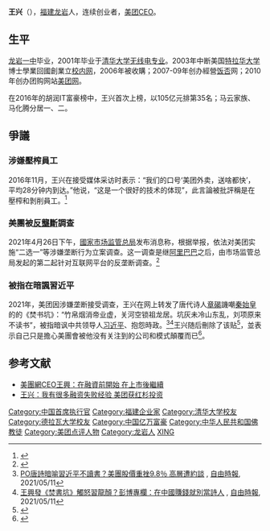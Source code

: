 {{Otheruses|王興|other=同名或類似名的其它條目描述}}
{{expand|time=2017-12-05T05:56:07+00:00}}
'''王兴'''（{{bd|1979年|2月18日||}}），[[福建|福建]][[龙岩市|龙岩]]人，连续创业者，[[美团|美团]]CEO。
{{Infobox person
| 姓名     = 王兴
| 图像     = Wang Xing in 2009.jpg 
| 图像大小 = 
| 别名 =
| 出生日期 = {{Birth date and age|1979|2|18}}
| 出生地   = {{CHN}}[[福建省|福建省]][[龙岩市|龙岩市]]
| 国籍     = {{PRC}}
| 教育程度 = [[学士|学士]]
| 母校     = [[清华大学|清华大学]]
| 职业     = 互联网企业家
| title   = CEO, [[Meituan|Meituan]]
| 机构     = [[美团|美团]]
| networth = US $8.3 billion (February 2020)<ref name="Forbes profile">{{cite web |title=Wang Xing |url=https://www.forbes.com/profile/wang-xing/#2bfed7631686 |website=Forbes |accessdate=4 February 2020 |archive-date=2021-02-22 |archive-url=https://web.archive.org/web/20210222122249/https://www.forbes.com/profile/wang-xing/#2bfed7631686 |dead-url=no }}</ref>
| 政党     = 
| 宗教信仰 = 
| 配偶     = [[郭万怀|郭万怀]]
| 子女     = 
| 父母     = 
| 亲属     = 
}}

==生平==
[[龙岩一中|龙岩一中]]毕业，2001年毕业于[[清华大学|清华大学]][[清華大學電子工程系|无线电专业]]。2003年中断美国[[特拉华大学|特拉华大学]]博士學業回國創業立[[校内网|校内网]]，2006年被收購；2007-09年创办經營[[饭否|饭否]]网；2010年创办团购网站[[美团网|美团网]]。

在2016年的胡润IT富豪榜中，王兴首次上榜，以105亿元排第35名；马云家族、马化腾分居一、二。
==爭議==
===涉嫌壓榨員工===
2016年11月，王兴在接受媒体采访时表示：“我们的口号‘美团外卖，送啥都快’，平均28分钟内到达。”他说，“这是一个很好的技术的体现”，此言論被批評稱是在壓榨和剝削員工。<ref>{{Cite web|title=美团被指对配送员压榨-搜狐新闻|url=https://m.k.sohu.com/d/479769625|access-date=2021-06-25|work=m.k.sohu.com|archive-date=2021-06-25|archive-url=https://web.archive.org/web/20210625032918/https://m.k.sohu.com/d/479769625|dead-url=no}}</ref>
===美團被[[反垄断|反壟斷]]調查===
2021年4月26日下午，[[国家市场监督管理总局|國家市场监管总局]]发布消息称，根据举报，依法对美团实施“二选一”等涉嫌垄断行为立案调查。这一调查是继[[阿里巴巴集团|阿里巴巴]]之后，由市场监管总局发起的第二起针对互联网平台的反垄断调查。<ref>{{Cite web|title=美团遭反垄断调查，曾多次因“二选一”被判败诉|url=https://baijiahao.baidu.com/s?id=1698114842818211331&wfr=spider&for=pc&searchword=%E7%BE%8E%E5%9C%96%E5%8F%8D%E5%A3%9F%E6%96%B7%E8%AA%BF%E6%9F%A5|access-date=2021-06-25|work=baijiahao.baidu.com|archive-date=2021-06-29|archive-url=https://web.archive.org/web/20210629163603/https://baijiahao.baidu.com/s?id=1698114842818211331&wfr=spider&for=pc&searchword=%E7%BE%8E%E5%9C%96%E5%8F%8D%E5%A3%9F%E6%96%B7%E8%AA%BF%E6%9F%A5|dead-url=no}}</ref>

===被指在暗諷習近平===
2021年，美团因涉嫌垄断接受调查，王兴在网上转发了唐代诗人[[章碣|章碣]]譏嘲[[秦始皇|秦始皇]]的的《焚书坑》：“竹帛烟消帝业虚，关河空锁祖龙居。坑灰未冷山东乱，刘项原来不读书”，被指暗讽中共领导人[[习近平|习近平]]、抱怨時政。<ref>[https://ec.ltn.com.tw/article/breakingnews/3527473 PO唐詩暗喻習近平不讀書？美團股價重挫9.8％ 高層遭約談] {{Wayback|url=https://ec.ltn.com.tw/article/breakingnews/3527473 |date=20210511133733 }}, [[自由時報|自由時報]], 2021/05/11</ref><ref>[https://ec.ltn.com.tw/article/breakingnews/3527952 王興發《焚書坑》觸怒習龍顏？彭博專欄：在中國賺錢就別當詩人] {{Wayback|url=https://ec.ltn.com.tw/article/breakingnews/3527952 |date=20210514124534 }}, [[自由時報|自由時報]], 2021/05/11</ref>王兴随后刪除了该贴<ref name="rfa">{{cite news |author1=何平 |author2=洪伟 |title=“美团”CEO发唐诗后速删 或步马云后尘？ |url=https://www.rfa.org/mandarin/yataibaodao/shehui/hc-05102021103929.html |accessdate=2021-05-11 |agency=自由亚洲电台 |date=2021-05-10 |archive-date=2021-11-05 |archive-url=https://web.archive.org/web/20211105165957/https://www.rfa.org/mandarin/yataibaodao/shehui/hc-05102021103929.html |dead-url=no }}</ref>，並表示自己只是擔心美團會被他没有关注到的公司和模式顛覆而已<ref>{{cite news |title=外媒称中国美团王兴抄诗“刘项原来不读书”遭指暗喻国家主席不读书？股价大跌还有约谈 |url=https://www.rfi.fr/cn/%E4%B8%AD%E5%9B%BD/20210510-%E5%A4%96%E5%AA%92%E7%A7%B0%E4%B8%AD%E5%9B%BD%E7%BE%8E%E5%9B%A2%E7%8E%8B%E5%85%B4%E6%8A%84%E8%AF%97-%E5%88%98%E9%A1%B9%E5%8E%9F%E6%9D%A5%E4%B8%8D%E8%AF%BB%E4%B9%A6-%E9%81%AD%E6%8C%87%E6%9A%97%E5%96%BB%E5%9B%BD%E5%AE%B6%E4%B8%BB%E5%B8%AD%E4%B8%8D%E8%AF%BB%E4%B9%A6-%E8%82%A1%E4%BB%B7%E5%A4%A7%E8%B7%8C%E8%BF%98%E6%9C%89%E7%BA%A6%E8%B0%88 |accessdate=2021-05-11 |archive-date=2021-11-21 |archive-url=https://web.archive.org/web/20211121115318/https://www.rfi.fr/cn/%E4%B8%AD%E5%9B%BD/20210510-%E5%A4%96%E5%AA%92%E7%A7%B0%E4%B8%AD%E5%9B%BD%E7%BE%8E%E5%9B%A2%E7%8E%8B%E5%85%B4%E6%8A%84%E8%AF%97-%E5%88%98%E9%A1%B9%E5%8E%9F%E6%9D%A5%E4%B8%8D%E8%AF%BB%E4%B9%A6-%E9%81%AD%E6%8C%87%E6%9A%97%E5%96%BB%E5%9B%BD%E5%AE%B6%E4%B8%BB%E5%B8%AD%E4%B8%8D%E8%AF%BB%E4%B9%A6-%E8%82%A1%E4%BB%B7%E5%A4%A7%E8%B7%8C%E8%BF%98%E6%9C%89%E7%BA%A6%E8%B0%88 |dead-url=no }}</ref>。

==参考文献==
{{reflist}}
* [http://finance.sina.com/bg/tech/sinacn/20110331/0228256092.html 美團網CEO王興：在融資前開始 在上市後繼續] {{Wayback|url=http://finance.sina.com/bg/tech/sinacn/20110331/0228256092.html |date=20120621023919 }}
* [http://tech.qq.com/a/20101202/000371.htm 王兴：我有很多融资失败经验 美团获红杉投资] {{Wayback|url=http://tech.qq.com/a/20101202/000371.htm |date=20101207142817 }}

{{美团点评}}
{{Authority control}}
{{DEFAULTSORT:W}}
[[Category:中国首席执行官|Category:中国首席执行官]]
[[Category:福建企业家|Category:福建企业家]]
[[Category:清华大学校友|Category:清华大学校友]]
[[Category:德拉瓦大学校友|Category:德拉瓦大学校友]]
[[Category:中国亿万富豪|Category:中国亿万富豪]]
[[Category:中华人民共和国佛教徒|Category:中华人民共和国佛教徒]]
[[Category:美团点评人物|Category:美团点评人物]]
[[Category:龙岩人|Category:龙岩人]]
[[Category:王姓|XING]]